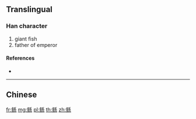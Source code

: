 {{character info/new}}
{{also|鯀}}
==Translingual==

===Han character===
{{Han char|rn=195|rad=鱼|as=07|sn=15|four=|canj=NMHVF}}

# giant fish
# father of emperor

====References====
* {{Han ref|kx=1480.511|hdz=74692.170|uh=9CA7|ud=40103}}

----

==Chinese==
{{zh-see|鯀}}

[[fr:鲧]]
[[mg:鲧]]
[[pl:鲧]]
[[th:鲧]]
[[zh:鲧]]